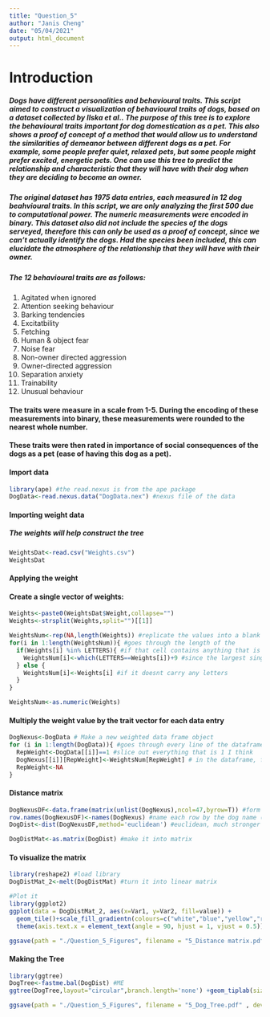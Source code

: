 ```yaml
---
title: "Question_5"
author: "Janis Cheng"
date: "05/04/2021"
output: html_document
---
```


# Introduction
##### Dogs have different personalities and behavioural traits. This script aimed to construct a visualization of behavioural traits of dogs, based on a dataset collected by Ilska et al.. The purpose of this tree is to explore the behavioural traits important for dog domestication as a pet. This also shows a proof of concept of a method that would allow us to understand the similarities of demeanor between different dogs as a pet. For example, some people prefer quiet, relaxed pets, but some people might prefer excited, energetic pets. One can use this tree to predict the relationship and characteristic that they will have with their dog when they are deciding to become an owner. 

##### The original dataset has 1975 data entries, each measured in 12 dog beahvioural traits. In this script, we are only analyzing the first 500 due to computational power. The numeric measurements were encoded in binary. This dataset also did not include the species of the dogs serveyed, therefore this can only be used as a proof of concept, since we can't actually identify the dogs. Had the species been included, this can elucidate the atmosphere of the relationship that they will have with their owner.

##### The 12 behavioural traits are as follows:
1. Agitated when ignored
2. Attention seeking behaviour
3. Barking tendencies
4. Excitatbility
5. Fetching
6. Human & object fear
7. Noise fear
8. Non-owner directed aggression
9. Owner-directed aggression
10. Separation anxiety
11. Trainability
12. Unusual behaviour

#### The traits were measure in a scale from 1-5. During the encoding of these measurements into binary, these measurements were rounded to the nearest whole number. 

#### These traits were then rated in importance of social consequences of the dogs as a pet (ease of having this dog as a pet).

#### Import data
```r
library(ape) #the read.nexus is from the ape package
DogData<-read.nexus.data("DogData.nex") #nexus file of the data
```

#### Importing weight data
##### The weights will help construct the tree
```r
WeightsDat<-read.csv("Weights.csv")
WeightsDat
```

#### Applying the weight
#### Create a single vector of weights:
```r
Weights<-paste0(WeightsDat$Weight,collapse="")
Weights<-strsplit(Weights,split="")[[1]]

WeightsNum<-rep(NA,length(Weights)) #replicate the values into a blank dataframe
for(i in 1:length(WeightsNum)){ #goes through the length of the 
  if(Weights[i] %in% LETTERS){ #if that cell contains anything that is a Letter (in the letter list/ category)
    WeightsNum[i]<-which(LETTERS==Weights[i])+9 #since the largest single digit used in the weight is 9, everything after is at least 9
  } else {
    WeightsNum[i]<-Weights[i] #if it doesnt carry any letters
  }
}

WeightsNum<-as.numeric(Weights)
```

#### Multiply the weight value by the trait vector for each data entry
```r
DogNexus<-DogData # Make a new weighted data frame object
for (i in 1:length(DogData)){ #goes through every line of the dataframe 
  RepWeight<-DogData[[i]]==1 #slice out everything that is 1 I think
  DogNexus[[i]][RepWeight]<-WeightsNum[RepWeight] # in the dataframe, for the selected 1 elements, each of them would be what the multiplied version be
  RepWeight<-NA 
}
```

#### Distance matrix
```r
DogNexusDF<-data.frame(matrix(unlist(DogNexus),ncol=47,byrow=T)) #form the dataframe
row.names(DogNexusDF)<-names(DogNexus) #name each row by the dog name (aka data entry number)
DogDist<-dist(DogNexusDF,method='euclidean') #euclidean, much stronger structure

DogDistMat<-as.matrix(DogDist) #make it into matrix
```

#### To visualize the matrix
```r
library(reshape2) #load library
DogDistMat_2<-melt(DogDistMat) #turn it into linear matrix

#Plot it
library(ggplot2)
ggplot(data = DogDistMat_2, aes(x=Var1, y=Var2, fill=value)) + 
  geom_tile()+scale_fill_gradientn(colours=c("white","blue","yellow","red")) +
  theme(axis.text.x = element_text(angle = 90, hjust = 1, vjust = 0.5))

ggsave(path = "./Question_5_Figures", filename = "5_Distance matrix.pdf" , device = "pdf", width = 20, height = 12 , units = "in" , limitsize = FALSE)##save the plot as pdf
```

#### Making the Tree
```r
library(ggtree)
DogTree<-fastme.bal(DogDist) #ME
ggtree(DogTree,layout="circular",branch.length='none') +geom_tiplab(size=2,aes(angle=angle)) 

ggsave(path = "./Question_5_Figures", filename = "5_Dog_Tree.pdf" , device = "pdf", width = 20, height = 12 , units = "in" , limitsize = FALSE)##save the tree as pdf
```


